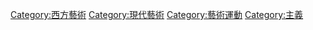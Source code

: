 {{catmore}}
{{Commons cat|Surrealism}}

[[Category:西方藝術|Category:西方藝術]]
[[Category:現代藝術|Category:現代藝術]]
[[Category:藝術運動|Category:藝術運動]]
[[Category:主義|Category:主義]]